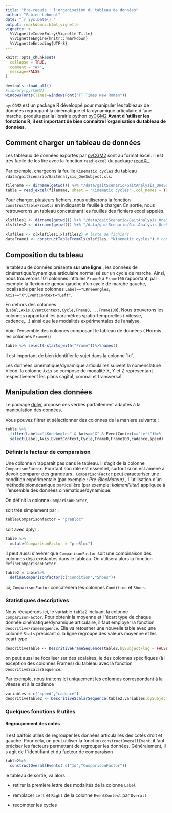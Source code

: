 ```yaml
---
title: "Pre-requis : l'organisation du tableau de données"
author: "Fabien Leboeuf"
date: "`r Sys.Date()`"
output: rmarkdown::html_vignette
vignette: >
  %\VignetteIndexEntry{Vignette Title}
  %\VignetteEngine{knitr::rmarkdown}
  %\VignetteEncoding{UTF-8}
---
```


```r
knitr::opts_chunk$set(
  collapse = TRUE,
  comment = "#>",
  message=FALSE
)

devtools::load_all()
#library(pyrCGM2)
windowsFonts(Times=windowsFont("TT Times New Roman"))
```

`pyrCGM2` est un package R développé pour manipuler les tableaux de données regroupant la cinématique et la dynamique articulaire d 'une marche, produits par la librairie python [pyCGM2](https://pycgm2.netlify.app/) **Avant d 'utiliser les fonctions R, il est important de bien connaitre l'organisation du tableau de données**.

## Comment charger un tableau de données

Les tableaux de données exportés par [pyCGM2](https://pycgm2.netlify.app/) sont au format excel. Il est trés facile de les lire avec la fonction `read_excel` du package [readXL](https://readxl.tidyverse.org/).

Par exemple, chargeons la feuille `Kinematic cycles` du tableau `/data/gaitScenario/GaitAnalysis_OneSubject.xls`.

```r
filename <- dirname(getwd()) %+% "/data/gaitScenario/GaitAnalysis_OneSubject.xls"
table = read_excel(filename, sheet = "Kinematic cycles" ,col_names = TRUE,.name_repair = "minimal")
```

Pour charger, plusieurs fichiers, nous utiliserons la fonction `constructTableFromXls` en indiquant la feuille à charger. En sortie, nous retrouverons un tableau concaténant les feuilles des fichiers excel appelés.

```r
xlsfiles1 <- dirname(getwd()) %+% "/data/gaitScenario/GaitAnalysis_OneSubject_PreOp.xls"
xlsfiles2 <- dirname(getwd()) %+% "/data/gaitScenario/GaitAnalysis_OneSubject_PostOp.xls"

xlsfiles <- c(xlsfiles1,xlsfiles2) # liste de fichiers
dataFrame1 <- constructTableFromXls(xlsfiles, "Kinematic cycles") # construction des données
```

## Composition du tableau

le tableau de données présente **sur une ligne** , les données de cinématique/dynamique articulaire normalisé sur un cycle de marche. Ainsi, nous trouverons 101 colonnes intitulés `Frame0` a `Frame100` rapportant, par exemple la flexion de genou gauche d'un cycle de marche gauche, localisable par les colonnes `Label=="LKneeAngles`, `Axis=="X"`,`EventContext="Left"`.

En dehors des colonnes (`Label,Axis,EventContext,Cycle,Frame0,...Frame100`), Nous trouverons les colonnes rapportant les paramètres spatio-temporelles ( vitesse, cadence,...) ainsi que les modalités expérimentales de l'analyse.

Voici l'ensemble des colonnes composant le tableau de données ( Hormis les colonnes `Frame#i`)

```r
table %>% select(-starts_with("Frame"))%>%names()
```

Il est important de bien identifier le sujet dans la colonne \`Id\`.

Les données cinematique/dynamique articulaires suivent la nomenclature Vicon. la colonne `Axis` se compose de modalité X, Y et Z représentant respectivement les plans sagital, coronal et transversal.

## Manipulation des données

Le package [dplyr](https://dplyr.tidyverse.org/) propose des verbes parfaitement adaptés à la manipulation des données.

Vous pouvez filtrer et sélectionner des colonnes de la maniere suivante :

```r
table %>%
  filter(Label=="LKneeAngles" & Axis=="X" & EventContext=="Left")%>%
  select(Label,Axis,EventContext,Cycle,Frame0,Frame100,cadence,speed)
```

### Définir le facteur de comparaison

Une colonne n 'apparaît pas dans le tableau. Il s'agit de la colonne `ComparisonFactor`. Pourtant son rôle est essentiel, surtout si on est amené à devoir comparer des grandeurs . `ComparisonFactor` peut caracteriser une condition expérimentale (par exemple : *Pre-BlocMoteur)* , l 'utilisation d'un méthode biomécanique particulière (par exemple: *kalmanFilter*) appliquée à l 'ensemble des données cinématique/dynamique.

On définit la colonne `ComparisonFactor`,

soit très simplement par :

```r
table$Comparisonfactor = "preBloc"
```

soit avec dplyr :

```r
table %>%
  mutate(ComparisonFactor = "preBloc")
```

Il peut aussi s\'avérer que `ComparisonFactor` soit une combinaison des colonnes déja existantes dans le tableau. On utilisera alors la fonction `defineComparisonFactor`

```r
table2 = table%>%
  defineComparisonfactor(c("Condition","Shoes"))
```

ici, `ComparisonFactor` concaténera les colonnes `Condition` et `Shoes.`

### Statistiques descriptives

Nous récupérons ici, le variable `table2` incluant la colonne `ComparisonFactor`. Pour obtenir la moyenne et l 'écart type de chaque donnée cinématique/dynamique articulaire, il faut employer la fonction `DescritiveFrameSequence`. Elle va retourner une nouvelle table avec une colonne `Stats` précisant si la ligne regroupe des valeurs moyenne et les ecart type

```r
descritiveTable <- DescritiveFrameSequence(table2,bySubjectFlag = FALSE)
```

on peut aussi se focaliser sur des scalaires, ie des colonnes spécifiques (à l exception des colonnes Frames) du tableau avec la fonction `DescritiveScalarSequence`.

Par exemple, nous traitons ici uniquement les colonnes correspondant à la vitesse et à la cadence

```r
variables = c("speed","cadence")
descritiveTable2 <- DescritiveScalarSequence(table2,variables,bySubjectFlag = FALSE)

```

### Quelques fonctions R utiles

#### Regroupement des cotés

Il est parfois utiles de regrouper les données articulaires des cotés droit et gauche. Pour cela, on peut utiliser la fonction `constructOverallEvent`. il faut préciser les facteurs permettant de regrouper les données. Généralement, il s agit de l 'identifiant et du facteur de comparaison

```r
table2%>%
  constructOverallEvents( c("Id","ComparisonFactor"))
```

le tableau de sortie, va alors :

-   retirer la première lettre des modalités de la colonne `Label`

-   remplacer `Left` et `Right` de la colonne `EventContext` par `Overall`

-   recompter les cycles
